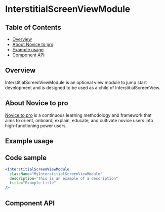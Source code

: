 
# InterstitialScreenViewModule

## Table of Contents

- [Overview](#overview)
- [About Novice to pro](#about-novice-to-pro)
- [Example usage](#example-usage)
- [Component API](#component-api)

## Overview

InterstitialScreenViewModule is an optional view module to jump start
development and is designed to be used as a child of InterstitialScreenView.

## About Novice to pro

[Novice to pro](https://pages.github.ibm.com/security/security-design/teams-across-security/novice-to-pro/overview/)
is a continuous learning methodology and framework that aims to orient, onboard,
explain, educate, and cultivate novice users into high-functioning power users.

## Example usage

<Canvas>
  <Story of={stories.interstitialScreenViewModule} />
</Canvas>

## Code sample

```jsx
<InterstitialScreenViewModule
  className="MyInterstitialScreenViewModule"
  description="This is an example of a description"
  title="Example title"
/>
```

## Component API

<ArgsTable />
